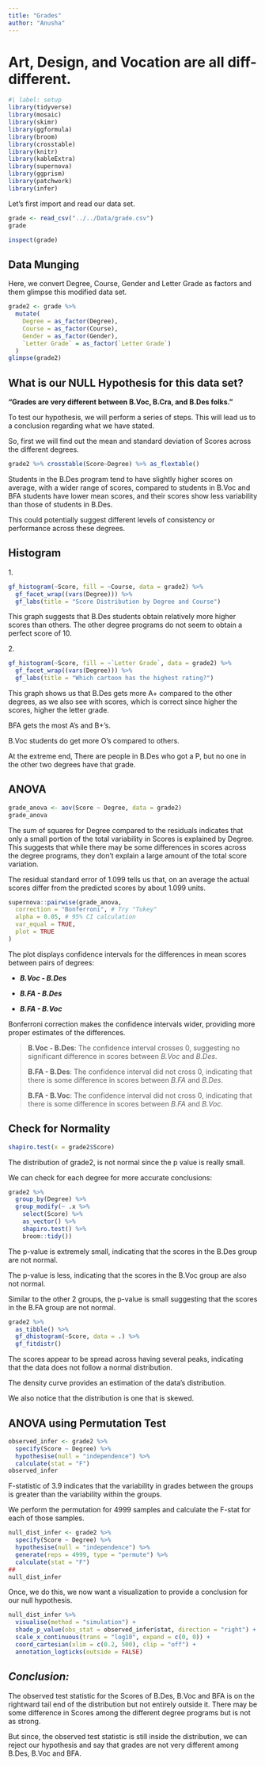 ```yaml
---
title: "Grades"
author: "Anusha"
---
```


# **Art, Design, and Vocation are all diff-different.**

```r
#| label: setup
library(tidyverse)
library(mosaic)
library(skimr)
library(ggformula)
library(broom)
library(crosstable)
library(knitr)
library(kableExtra)
library(supernova)
library(ggprism)
library(patchwork)
library(infer)
```

Let's first import and read our data set.

```r
grade <- read_csv("../../Data/grade.csv")
grade
```

```r
inspect(grade)
```

## Data Munging

Here, we convert Degree, Course, Gender and Letter Grade as factors and them glimpse this modified data set.

```r
grade2 <- grade %>% 
  mutate(
    Degree = as_factor(Degree),
    Course = as_factor(Course),
    Gender = as_factor(Gender),
    `Letter Grade` = as_factor(`Letter Grade`)
  )
glimpse(grade2)
```

## What is our NULL Hypothesis for this data set?

**"Grades are very different between B.Voc, B.Cra, and B.Des folks."**

To test our hypothesis, we will perform a series of steps. This will lead us to a conclusion regarding what we have stated.

So, first we will find out the mean and standard deviation of Scores across the different degrees.

```r
grade2 %>% crosstable(Score~Degree) %>% as_flextable()
```

Students in the B.Des program tend to have slightly higher scores on average, with a wider range of scores, compared to students in B.Voc and BFA students have lower mean scores, and their scores show less variability than those of students in B.Des.

This could potentially suggest different levels of consistency or performance across these degrees.

## Histogram

1\.

```r
gf_histogram(~Score, fill = ~Course, data = grade2) %>% 
  gf_facet_wrap((vars(Degree))) %>% 
  gf_labs(title = "Score Distribution by Degree and Course")
```

This graph suggests that B.Des students obtain relatively more higher scores than others. The other degree programs do not seem to obtain a perfect score of 10.

2\.

```r
gf_histogram(~Score, fill = ~`Letter Grade`, data = grade2) %>% 
  gf_facet_wrap((vars(Degree))) %>% 
  gf_labs(title = "Which cartoon has the highest rating?")
```

This graph shows us that B.Des gets more A+ compared to the other degrees, as we also see with scores, which is correct since higher the scores, higher the letter grade.

BFA gets the most A's and B+'s.

B.Voc students do get more O's compared to others.

At the extreme end, There are people in B.Des who got a P, but no one in the other two degrees have that grade.

## ANOVA

```r
grade_anova <- aov(Score ~ Degree, data = grade2)
grade_anova
```

The sum of squares for Degree compared to the residuals indicates that only a small portion of the total variability in Scores is explained by Degree. This suggests that while there may be some differences in scores across the degree programs, they don't explain a large amount of the total score variation.

The residual standard error of 1.099 tells us that, on an average the actual scores differ from the predicted scores by about 1.099 units.

```r
supernova::pairwise(grade_anova,
  correction = "Bonferroni", # Try "Tukey"
  alpha = 0.05, # 95% CI calculation
  var_equal = TRUE, 
  plot = TRUE
)
```

The plot displays confidence intervals for the differences in mean scores between pairs of degrees:

-   ***B.Voc - B.Des***

-   ***B.FA - B.Des***

-   ***B.FA - B.Voc***

Bonferroni correction makes the confidence intervals wider, providing more proper estimates of the differences.

> **B.Voc - B.Des**: The confidence interval crosses 0, suggesting no significant difference in scores between *B.Voc* and *B.Des*.
>
> **B.FA - B.Des**: The confidence interval did not cross 0, indicating that there is some difference in scores between *B.FA* and *B.Des*.
>
> **B.FA - B.Voc**: The confidence interval did not cross 0, indicating that there is some difference in scores between *B.FA* and *B.Voc*.

## Check for Normality

```r
shapiro.test(x = grade2$Score)
```

The distribution of grade2, is not normal since the p value is really small.

We can check for each degree for more accurate conclusions:

```r
grade2 %>%
  group_by(Degree) %>%
  group_modify(~ .x %>%
    select(Score) %>%
    as_vector() %>%
    shapiro.test() %>%
    broom::tidy())
```

The p-value is extremely small, indicating that the scores in the B.Des group are not normal.

The p-value is less, indicating that the scores in the B.Voc group are also not normal.

Similar to the other 2 groups, the p-value is small suggesting that the scores in the B.FA group are not normal.

```r
grade2 %>%
  as_tibble() %>%
  gf_dhistogram(~Score, data = .) %>%
  gf_fitdistr()
```

The scores appear to be spread across having several peaks, indicating that the data does not follow a normal distribution.

The density curve provides an estimation of the data’s distribution.

We also notice that the distribution is one that is skewed.

## ANOVA using Permutation Test

```r
observed_infer <- grade2 %>%
  specify(Score ~ Degree) %>%
  hypothesise(null = "independence") %>%
  calculate(stat = "F")
observed_infer
```

F-statistic of 3.9 indicates that the variability in grades between the groups is greater than the variability within the groups.

We perform the permutation for 4999 samples and calculate the F-stat for each of those samples.

```r
null_dist_infer <- grade2 %>%
  specify(Score ~ Degree) %>%
  hypothesise(null = "independence") %>%
  generate(reps = 4999, type = "permute") %>%
  calculate(stat = "F")
##
null_dist_infer
```

Once, we do this, we now want a visualization to provide a conclusion for our null hypothesis.

```r
null_dist_infer %>%
  visualise(method = "simulation") +
  shade_p_value(obs_stat = observed_infer$stat, direction = "right") +
  scale_x_continuous(trans = "log10", expand = c(0, 0)) +
  coord_cartesian(xlim = c(0.2, 500), clip = "off") +
  annotation_logticks(outside = FALSE) 
```

## *Conclusion:*

The observed test statistic for the Scores of B.Des, B.Voc and BFA is on the rightward tail end of the distribution but not entirely outside it. There may be some difference in Scores among the different degree programs but is not as strong.

But since, the observed test statistic is still inside the distribution, we can reject our hypothesis and say that grades are not very different among B.Des, B.Voc and BFA.
